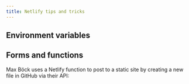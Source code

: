 ```yaml
---
title: Netlify tips and tricks
---
```


## Environment variables

<Bookmark url='https://scotch.io/@sw-yx/netlify-environment-variables-the-cheat-codes-of-the-internet' />

## Forms and functions

<Tweet url='https://twitter.com/MaOberlehner/status/1145898235099267072' />

<Bookmark url='https://css-tricks.com/using-netlify-forms-and-netlify-functions-to-build-an-email-sign-up-widget/' />

Max Böck uses a Netlify function to post to a static site by creating a new file in GitHub via their API:

<Bookmark url='https://mxb.dev/blog/indieweb-link-sharing/' />